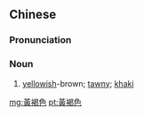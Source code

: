 {{also|黄褐色}}
==Chinese==
{{zh-forms|s=黄褐色}}

===Pronunciation===
{{zh-pron
|m=huáng褐sè
|c=wong4 hot3 sik1,wong4 hot6 sik1
|cat=n
}}

===Noun===
{{zh-noun}}

# [[yellowish]]-brown; [[tawny]]; [[khaki]]

{{zh-cat|Colors}}

[[mg:黃褐色]]
[[pt:黃褐色]]